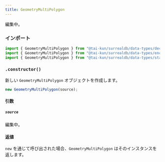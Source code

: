 ```yaml
---
title: GeometryMultiPolygon
---
```



編集中。

### インポート

```ts
import { GeometryMultiPolygon } from "@tai-kun/surrealdb/data-types/decode-only";
import { GeometryMultiPolygon } from "@tai-kun/surrealdb/data-types/encodable";
import { GeometryMultiPolygon } from "@tai-kun/surrealdb/data-types/standard";
```

### `.constructor()`

新しい `GeometryMultiPolygon` オブジェクトを作成します。

```ts
new GeometryMultiPolygon(source);
```

#### 引数

##### `source`

編集中。

#### 返値

`new` を通じて呼び出された場合、`GeometryMultiPolygon` はそのインスタンスを返します。
